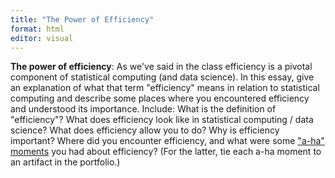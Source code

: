 ```yaml
---
title: "The Power of Efficiency"
format: html
editor: visual
---
```


**The power of efficiency**: As we\'ve said in the class efficiency is a pivotal component of statistical computing (and data science). In this essay, give an explanation of what that term \"efficiency\" means in relation to statistical computing and describe some places where you encountered efficiency and understood its importance. Include: What is the definition of \"efficiency\"? What does efficiency look like in statistical computing / data science? What does efficiency allow you to do? Why is efficiency important? Where did you encounter efficiency, and what were some [\"a-ha\" moments](https://www.merriam-webster.com/dictionary/aha%20moment) you had about efficiency? (For the latter, tie each a-ha moment to an artifact in the portfolio.)
